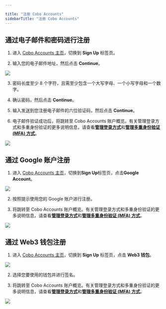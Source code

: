 ```yaml
---

title: "注册 Cobo Accounts"
sidebarTitle: "注册 Cobo Accounts"
---
```

## 通过电子邮件和密码进行注册

1. 进入 [Cobo Accounts 主页](https://accounts.cobo.com/)，切换到 **Sign Up** 标签页。

2. 输入您的电子邮件地址，然后点击 **Continue**。

<img src="/cn/images/cobo-accounts/mLmux5N6lIagFO8CxPmbvSCyEGL7w8RcN1UhLSu_afDz1KAEZrQ95Q-JeRA5oaPtWWY0RUZHH1YWcZqSberce8r_XgTaxyWdjHcl3J5xG2YFQQdZmLCECK1o8QQM_80B_Gn9PW55zXc8m-khYztVe8Q.png" className="screenshot_modal"/>

3. 密码长度至少 8 个字符，且需至少包含一个大写字母、一个小写字母和一个数字。

4. 确认密码，然后点击 **Continue**。

5. 输入发送到您注册电子邮件的六位验证码，然后点击 **Continue**。

6. 电子邮件验证成功后，将跳转至 Cobo Accounts 账户概览。有关管理登录方式和多重身份验证的更多说明信息，请查看[**管理登录方式**](/cn/accounts/add-passkey-as-login-method)和[**管理多重身份验证 (MFA) 方式**](/cn/accounts/reset-google-authenticator)。

<img src="/cn/images/cobo-accounts/lmj06pNK0IJPiSdTVKbGmNoeMQ-4mlCwbxTAhgxbHFOVAg1OJUznbSp6Tofbykm1MQBA1EVZaVctKyfBYheE-8TZfe8UkZ41dwO6nx6F9-vVYl5BQeO-P3u-yOaniN6p5_uw1Y91dSNosfu-zKCT3ko.svg" className="screenshot_full_screen"/>


## 通过 Google 账户注册

1. 进入 [Cobo Accounts 主页](https://accounts.cobo.com/)，切换到**Sign Up**标签页，点击**Google Account**。

<img src="/cn/images/cobo-accounts/mLmux5N6lIagFO8CxPmbvSCyEGL7w8RcN1UhLSu_afDz1KAEZrQ95Q-JeRA5oaPtWWY0RUZHH1YWcZqSberce8r_XgTaxyWdjHcl3J5xG2YFQQdZmLCECK1o8QQM_80B_Gn9PW55zXc8m-khYztVe8Q.png" className="screenshot_modal"/>

2. 按照提示使用您的 Google 账户进行注册。

3. 将跳转至 Cobo Accounts 账户概览。有关管理登录方式和多重身份验证的更多说明信息，请查看[**管理登录方式**](/cn/accounts/add-passkey-as-login-method)和[**管理多重身份验证 (MFA) 方式**](/cn/accounts/reset-google-authenticator)。

<img src="/cn/images/cobo-accounts/lmj06pNK0IJPiSdTVKbGmNoeMQ-4mlCwbxTAhgxbHFOVAg1OJUznbSp6Tofbykm1MQBA1EVZaVctKyfBYheE-8TZfe8UkZ41dwO6nx6F9-vVYl5BQeO-P3u-yOaniN6p5_uw1Y91dSNosfu-zKCT3ko.svg" className="screenshot_full_screen"/>

## 通过 Web3 钱包注册

1. 进入 [Cobo Accounts 主页](https://accounts.cobo.com/)，切换到 **Sign Up** 标签页，点击 **Web3 钱包**。

<img src="/cn/images/cobo-accounts/mLmux5N6lIagFO8CxPmbvSCyEGL7w8RcN1UhLSu_afDz1KAEZrQ95Q-JeRA5oaPtWWY0RUZHH1YWcZqSberce8r_XgTaxyWdjHcl3J5xG2YFQQdZmLCECK1o8QQM_80B_Gn9PW55zXc8m-khYztVe8Q.png" className="screenshot_modal"/>

2. 选择您要使用的钱包并进行签名。

3. 将跳转至 Cobo Accounts 账户概览。有关管理登录方式和多重身份验证的更多说明信息，请查看[**管理登录方式**](/cn/accounts/add-passkey-as-login-method)和[**管理多重身份验证 (MFA) 方式**](/cn/accounts/reset-google-authenticator)。

<img src="/cn/images/cobo-accounts/lmj06pNK0IJPiSdTVKbGmNoeMQ-4mlCwbxTAhgxbHFOVAg1OJUznbSp6Tofbykm1MQBA1EVZaVctKyfBYheE-8TZfe8UkZ41dwO6nx6F9-vVYl5BQeO-P3u-yOaniN6p5_uw1Y91dSNosfu-zKCT3ko.svg" className="screenshot_full_screen"/>